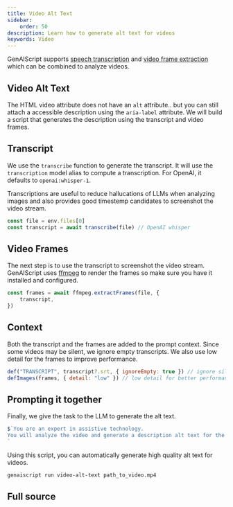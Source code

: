 ```yaml
---
title: Video Alt Text
sidebar:
    order: 50
description: Learn how to generate alt text for videos
keywords: Video
---
```



GenAIScript supports [speech transcription](/genaiscript/reference/scripts/transcription)
and [video frame extraction](/genaiscript/reference/scripts/videos) which can be combined to analyze videos.

## Video Alt Text

The HTML video attribute does not have an `alt` attribute.. but you can still attach a accessible description using the `aria-label` attribute.
We will build a script that generates the description using the transcript and video frames.

## Transcript

We use the `transcribe` function to generate the transcript. It will use the `transcription` model alias to compute a transcription.
For OpenAI, it defaults to `openai:whisper-1`.

Transcriptions are useful to reduce hallucations of LLMs when analyzing images and also provides
good timestemp candidates to screenshot the video stream.

```js
const file = env.files[0]
const transcript = await transcribe(file) // OpenAI whisper
```

## Video Frames

The next step is to use the transcript to screenshot the video stream. GenAIScript uses [ffmpeg](https://ffmpeg.org/) to render the frames
so make sure you have it installed and configured.

```js
const frames = await ffmpeg.extractFrames(file, {
    transcript,
})
```

## Context

Both the transcript and the frames are added to the prompt context. Since some videos may be silent, we ignore empty transcripts.
We also use low detail for the frames to improve performance.

```js
def("TRANSCRIPT", transcript?.srt, { ignoreEmpty: true }) // ignore silent videos
defImages(frames, { detail: "low" }) // low detail for better performance
```

## Prompting it together

Finally, we give the task to the LLM to generate the alt text.

```js
$`You are an expert in assistive technology.
You will analyze the video and generate a description alt text for the video.
`
```

Using this script, you can automatically generate high quality alt text for videos.

```sh
genaiscript run video-alt-text path_to_video.mp4
```

## Full source

<Code code={src} wrap={true} lang="js" title="video-alt-text.genai.mjs" />
